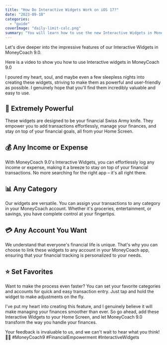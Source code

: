 ```yaml
---
title: "How Do Interactive Widgets Work on iOS 17?"
date: "2023-09-18"
categories: 
  - "guide"
coverImage: "daily-limit-calc.png"
summary: "You will learn how to use the new Interactive Widgets in MoneyCoach 9.0"
---
```


Let's dive deeper into the impressive features of our Interactive Widgets in MoneyCoach 9.0.

Here is a video to show you how to use Interactive widgets in MoneyCoach 9.0 
<YouTube url="https://youtube.com/shorts/6QOlBPDpcGw?si=g_E98tOBOSsoSOJD"/>

I poured my heart, soul, and maybe even a few sleepless nights into creating these widgets, striving to make them as powerful and user-friendly as possible. I genuinely hope that you'll find them incredibly valuable and easy to use.

## 🚀 **Extremely Powerful**
These widgets are designed to be your financial Swiss Army knife. They empower you to add transactions effortlessly, manage your finances, and stay on top of your financial goals, all from your Home Screen.

## 💰 **Any Income or Expense**
With MoneyCoach 9.0's Interactive Widgets, you can effortlessly log any income or expense, making it a breeze to stay on top of your financial transactions. No more searching for the right app – it's all right there.

## 📊 **Any Category**
Our widgets are versatile. You can assign your transactions to any category in your MoneyCoach account. Whether it's groceries, entertainment, or savings, you have complete control at your fingertips.

## 💳 **Any Account You Want**
We understand that everyone's financial life is unique. That's why you can choose to link these widgets to any account in your MoneyCoach app, ensuring that your financial tracking is personalized to your needs.

## ⭐ **Set Favorites**
Want to make the process even faster? You can set your favorite categories and accounts for quick and easy transaction entry. Just tap and hold the widget to make adjustments on the fly.

I've put my heart into creating this feature, and I genuinely believe it will make managing your finances smoother than ever. So go ahead, add these Interactive Widgets to your Home Screen, and let MoneyCoach 9.0 transform the way you handle your finances.

Your feedback is invaluable to us, and we can't wait to hear what you think! 🤝💬 #MoneyCoach9 #FinancialEmpowerment #InteractiveWidgets